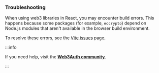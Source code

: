 ### Troubleshooting

When using web3 libraries in React, you may encounter build errors. This happens because some packages
(for example, `eccrypto`) depend on Node.js modules that aren't available in the browser build
environment.

To resolve these errors, see the [Vite issues](/embedded-wallets/troubleshooting/vite-issues/) page.

:::info

If you need help, visit the [**Web3Auth community**](https://web3auth.io/community/c/help-pnp/pnp-web/7).

:::
